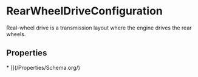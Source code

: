   
# RearWheelDriveConfiguration

Real-wheel drive is a transmission layout where the engine drives the rear wheels.

## Properties

<Grid>
* [](/Properties/Schema.org/)
</Grid>

